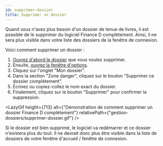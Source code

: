 ```yaml
---
id: supprimer-dossier
title: Supprimer un dossier
---
```



Quand vous n'avez plus besoin d'un dossier de tenue de livres,
il est possible de le supprimer du logiciel Finance D complètement.
Ainsi, il ne sera plus visible dans votre liste des dossiers de la fenêtre de connexion.

Voici comment supprimer un dossier&nbsp;:

1. [Ouvrez d'abord le dossier](/docs/bases/ouvrir-dossier) que vous voulez supprimer.
2. Ensuite, [ouvrez la fenêtre d'options](/docs/navigation/fenetre-options-preferences-parametres).
3. Cliquez sur l'onglet "Mon dossier".
4. Dans la section "Zone danger", cliquez sur le bouton "Supprimer ce dossier complètement".
5. Écrivez ou copiez-collez le nom exact du dossier.
6. Finalement, cliquez sur le bouton "Supprimer" pour confirmer la suppression.

<LazyGif
  height={713}
  alt={"Démonstration de comment supprimer un dossier Finance D complètement"}
  relativePath={"gestion-dossiers/supprimer-dossier.gif"}
/>

Si le dossier est bien supprimé, le logiciel va redémarrer et ce dossier n'existera plus du tout.
Il ne devrait donc plus être visible dans la liste de dossiers de votre fenêtre d'accueil / fenêtre de connexion.

<br/>
<br/>
